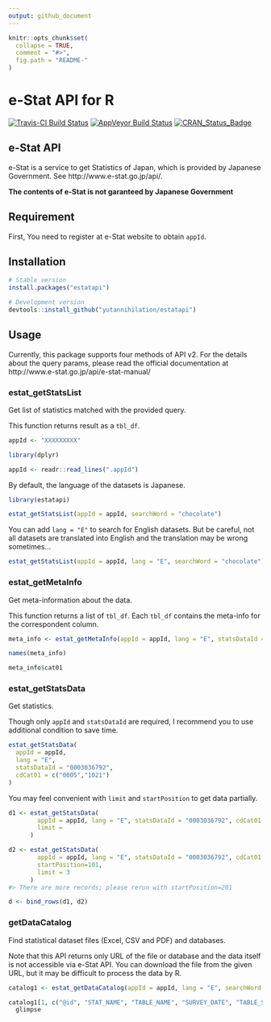 ```yaml
---
output: github_document
---
```


<!-- README.md is generated from README.Rmd. Please edit that file -->

```r
knitr::opts_chunk$set(
  collapse = TRUE,
  comment = "#>",
  fig.path = "README-"
)
```
e-Stat API for R
==========================
[![Travis-CI Build Status](https://travis-ci.org/yutannihilation/estatapi.svg?branch=master)](https://travis-ci.org/yutannihilation/estatapi)
[![AppVeyor Build Status](https://ci.appveyor.com/api/projects/status/github/yutannihilation/estatapi?branch=master&svg=true)](https://ci.appveyor.com/project/yutannihilation/estatapi)
[![CRAN_Status_Badge](http://www.r-pkg.org/badges/version/estatapi)](http://cran.r-project.org/package=estatapi)

## e-Stat API

e-Stat is a service to get Statistics of Japan, which is provided by Japanese Government. See http://www.e-stat.go.jp/api/.

**The contents of e-Stat is not garanteed by Japanese Government**

## Requirement

First, You need to register at e-Stat website to obtain `appId`.

## Installation

```r
# Stable version
install.packages("estatapi")

# Development version
devtools::install_github("yutannihilation/estatapi")
```

## Usage

Currently, this package supports four methods of API v2. For the details about the query params, please read the official documentation at http://www.e-stat.go.jp/api/e-stat-manual/

### estat_getStatsList

Get list of statistics matched with the provided query.

This function returns result as a `tbl_df`.

```r
appId <- "XXXXXXXXX"
```

```r
library(dplyr)

appId <- readr::read_lines(".appId")
```

By default, the language of the datasets is Japanese.

```r
library(estatapi)

estat_getStatsList(appId = appId, searchWord = "chocolate")
```

You can add `lang = "E"` to search for English datasets. But be careful, not all datasets are translated into English and the translation may be wrong sometimes...

```r
estat_getStatsList(appId = appId, lang = "E", searchWord = "chocolate")
```

### estat_getMetaInfo

Get meta-information about the data.

This function returns a list of `tbl_df`. Each `tbl_df` contains the meta-info for the correspondent column.

```r
meta_info <- estat_getMetaInfo(appId = appId, lang = "E", statsDataId = "0003036792")

names(meta_info)

meta_info$cat01
```


### estat_getStatsData

Get statistics.

Though only `appId` and `statsDataId` are required, I recommend you to use additional condition to save time.

```r
estat_getStatsData(
  appId = appId,
  lang = "E",
  statsDataId = "0003036792",
  cdCat01 = c("0005","1021")
)
```

You may feel convenient with `limit` and `startPosition` to get data partially.

```r
d1 <- estat_getStatsData(
        appId = appId, lang = "E", statsDataId = "0003036792", cdCat01 = c("0005","1021"),
        limit = 
      )

d2 <- estat_getStatsData(
        appId = appId, lang = "E", statsDataId = "0003036792", cdCat01 = c("0005","1021"),
        startPosition=101,
        limit = 3
      )
#> There are more records; please rerun with startPosition=201

d <- bind_rows(d1, d2)
```

### getDataCatalog

Find statistical dataset files (Excel, CSV and PDF) and databases.

Note that this API returns only URL of the file or database and the data itself is not accessible via e-Stat API.
You can download the file from the given URL, but it may be difficult to process the data by R.

```r
catalog1 <- estat_getDataCatalog(appId = appId, lang = "E", searchWord = "beef", dataType = c("PDF", "XLS"))

catalog1[1, c("@id", "STAT_NAME", "TABLE_NAME", "SURVEY_DATE", "TABLE_SUB_CATEGORY1", "DATASET_NAME", "NAME", "LANDING_PAGE", "URL", "FORMAT")] %>%
  glimpse
```

